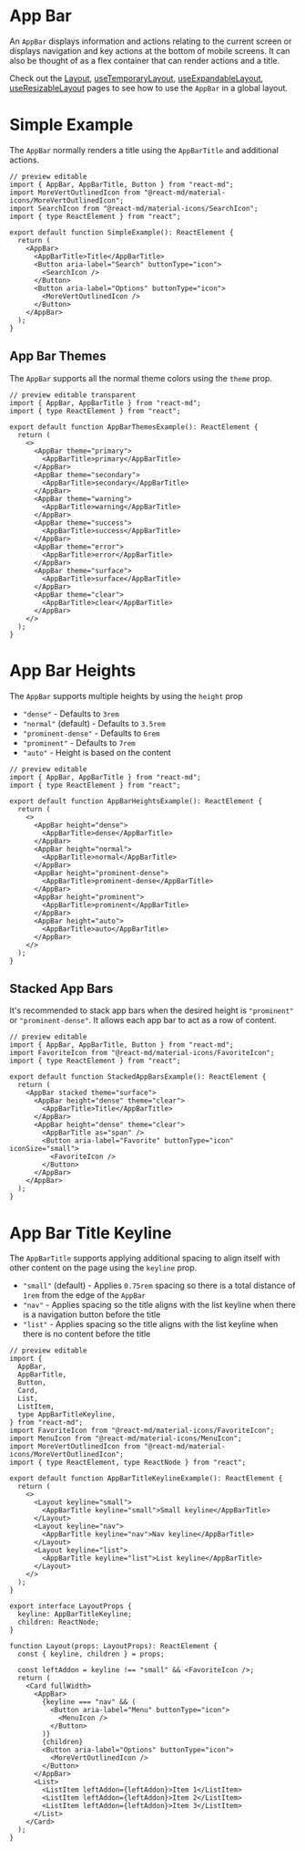 # App Bar

An `AppBar` displays information and actions relating to the current screen or
displays navigation and key actions at the bottom of mobile screens. It can also
be thought of as a flex container that can render actions and a title.

Check out the [Layout](/getting-started/layout),
[useTemporaryLayout](/hooks/use-temporary-layout),
[useExpandableLayout](/hooks/use-expandable-layout),
[useResizableLayout](/hooks/use-resizable-layout) pages to see how to use the
`AppBar` in a global layout.

# Simple Example

The `AppBar` normally renders a title using the `AppBarTitle` and additional
actions.

```tsx
// preview editable
import { AppBar, AppBarTitle, Button } from "react-md";
import MoreVertOutlinedIcon from "@react-md/material-icons/MoreVertOutlinedIcon";
import SearchIcon from "@react-md/material-icons/SearchIcon";
import { type ReactElement } from "react";

export default function SimpleExample(): ReactElement {
  return (
    <AppBar>
      <AppBarTitle>Title</AppBarTitle>
      <Button aria-label="Search" buttonType="icon">
        <SearchIcon />
      </Button>
      <Button aria-label="Options" buttonType="icon">
        <MoreVertOutlinedIcon />
      </Button>
    </AppBar>
  );
}
```

## App Bar Themes

The `AppBar` supports all the normal theme colors using the `theme` prop.

```tsx
// preview editable transparent
import { AppBar, AppBarTitle } from "react-md";
import { type ReactElement } from "react";

export default function AppBarThemesExample(): ReactElement {
  return (
    <>
      <AppBar theme="primary">
        <AppBarTitle>primary</AppBarTitle>
      </AppBar>
      <AppBar theme="secondary">
        <AppBarTitle>secondary</AppBarTitle>
      </AppBar>
      <AppBar theme="warning">
        <AppBarTitle>warning</AppBarTitle>
      </AppBar>
      <AppBar theme="success">
        <AppBarTitle>success</AppBarTitle>
      </AppBar>
      <AppBar theme="error">
        <AppBarTitle>error</AppBarTitle>
      </AppBar>
      <AppBar theme="surface">
        <AppBarTitle>surface</AppBarTitle>
      </AppBar>
      <AppBar theme="clear">
        <AppBarTitle>clear</AppBarTitle>
      </AppBar>
    </>
  );
}
```

# App Bar Heights

The `AppBar` supports multiple heights by using the `height` prop

- `"dense"` - Defaults to `3rem`
- `"normal"` (default) - Defaults to `3.5rem`
- `"prominent-dense"` - Defaults to `6rem`
- `"prominent"` - Defaults to `7rem`
- `"auto"` - Height is based on the content

```tsx
// preview editable
import { AppBar, AppBarTitle } from "react-md";
import { type ReactElement } from "react";

export default function AppBarHeightsExample(): ReactElement {
  return (
    <>
      <AppBar height="dense">
        <AppBarTitle>dense</AppBarTitle>
      </AppBar>
      <AppBar height="normal">
        <AppBarTitle>normal</AppBarTitle>
      </AppBar>
      <AppBar height="prominent-dense">
        <AppBarTitle>prominent-dense</AppBarTitle>
      </AppBar>
      <AppBar height="prominent">
        <AppBarTitle>prominent</AppBarTitle>
      </AppBar>
      <AppBar height="auto">
        <AppBarTitle>auto</AppBarTitle>
      </AppBar>
    </>
  );
}
```

## Stacked App Bars

It's recommended to stack app bars when the desired height is `"prominent"` or
`"prominent-dense"`. It allows each app bar to act as a row of content.

```tsx
// preview editable
import { AppBar, AppBarTitle, Button } from "react-md";
import FavoriteIcon from "@react-md/material-icons/FavoriteIcon";
import { type ReactElement } from "react";

export default function StackedAppBarsExample(): ReactElement {
  return (
    <AppBar stacked theme="surface">
      <AppBar height="dense" theme="clear">
        <AppBarTitle>Title</AppBarTitle>
      </AppBar>
      <AppBar height="dense" theme="clear">
        <AppBarTitle as="span" />
        <Button aria-label="Favorite" buttonType="icon" iconSize="small">
          <FavoriteIcon />
        </Button>
      </AppBar>
    </AppBar>
  );
}
```

# App Bar Title Keyline

The `AppBarTitle` supports applying additional spacing to align itself with
other content on the page using the `keyline` prop.

- `"small"` (default) - Applies `0.75rem` spacing so there is a total distance
  of `1rem` from the edge of the `AppBar`
- `"nav"` - Applies spacing so the title aligns with the list keyline when there
  is a navigation button before the title
- `"list"` - Applies spacing so the title aligns with the list keyline when
  there is no content before the title

```tsx
// preview editable
import {
  AppBar,
  AppBarTitle,
  Button,
  Card,
  List,
  ListItem,
  type AppBarTitleKeyline,
} from "react-md";
import FavoriteIcon from "@react-md/material-icons/FavoriteIcon";
import MenuIcon from "@react-md/material-icons/MenuIcon";
import MoreVertOutlinedIcon from "@react-md/material-icons/MoreVertOutlinedIcon";
import { type ReactElement, type ReactNode } from "react";

export default function AppBarTitleKeylineExample(): ReactElement {
  return (
    <>
      <Layout keyline="small">
        <AppBarTitle keyline="small">Small keyline</AppBarTitle>
      </Layout>
      <Layout keyline="nav">
        <AppBarTitle keyline="nav">Nav keyline</AppBarTitle>
      </Layout>
      <Layout keyline="list">
        <AppBarTitle keyline="list">List keyline</AppBarTitle>
      </Layout>
    </>
  );
}

export interface LayoutProps {
  keyline: AppBarTitleKeyline;
  children: ReactNode;
}

function Layout(props: LayoutProps): ReactElement {
  const { keyline, children } = props;

  const leftAddon = keyline !== "small" && <FavoriteIcon />;
  return (
    <Card fullWidth>
      <AppBar>
        {keyline === "nav" && (
          <Button aria-label="Menu" buttonType="icon">
            <MenuIcon />
          </Button>
        )}
        {children}
        <Button aria-label="Options" buttonType="icon">
          <MoreVertOutlinedIcon />
        </Button>
      </AppBar>
      <List>
        <ListItem leftAddon={leftAddon}>Item 1</ListItem>
        <ListItem leftAddon={leftAddon}>Item 2</ListItem>
        <ListItem leftAddon={leftAddon}>Item 3</ListItem>
      </List>
    </Card>
  );
}
```
